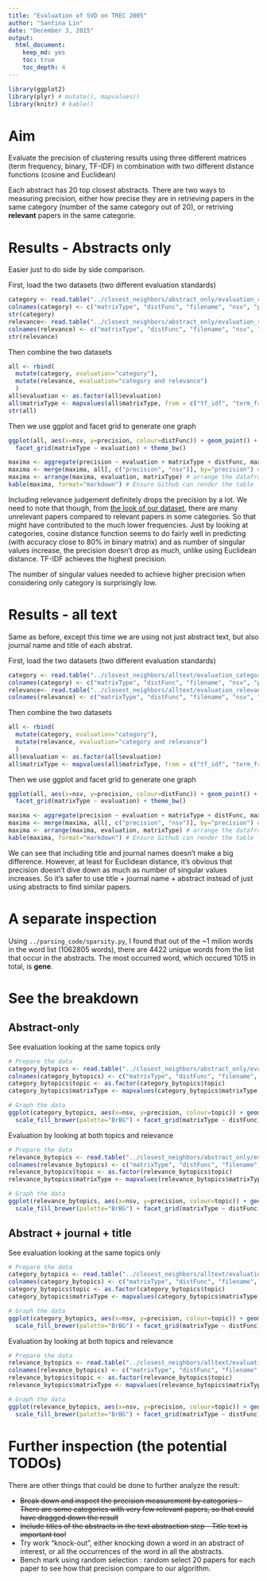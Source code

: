 ```yaml
---
title: "Evaluation of SVD on TREC 2005"
author: "Santina Lin"
date: "December 3, 2015"
output: 
  html_document:
    keep_md: yes
    toc: true
    toc_depth: 4
---
```


```r
library(ggplot2)
library(plyr) # mutate(), mapvalues()
library(knitr) # kable()
```

# Aim 

Evaluate the precision of clustering results using three different matrices (term frequency, binary, TF-IDF) in combination with two different distance functions (cosine and Euclidean) 

Each abstract has 20 top closest abstracts. There are two ways to measuring precision, either how precise they are in retrieving papers in the same category (number of the same category out of 20), or retriving **relevant** papers in the same categorie. 

# Results - Abstracts only 
Easier just to do side by side comparison. 

First, load the two datasets (two different evaluation standards)
```r
category <- read.table("../closest_neighbors/abstract_only/evaluation_category.result")
colnames(category) <- c("matrixType", "distFunc", "filename", "nsv", "precision")
str(category)
relevance<- read.table("../closest_neighbors/abstract_only/evaluation_relevance.result")
colnames(relevance) <- c("matrixType", "distFunc", "filename", "nsv", "precision")
str(relevance)
```

Then combine the two datasets 
```r
all <- rbind( 
  mutate(category, evaluation="category"), 
  mutate(relevance, evaluation="category and relevance")
  )
all$evaluation <- as.factor(all$evaluation)
all$matrixType <- mapvalues(all$matrixType, from = c("tf_idf", "term_freq", "term_freq_binary"), to = c("TF-IDF", "term frequency", "binary term frequency"))
str(all)
```

Then we use ggplot and facet grid to generate one graph 
```r
ggplot(all, aes(x=nsv, y=precision, colour=distFunc)) + geom_point() + 
  facet_grid(matrixType ~ evaluation) + theme_bw()
```

```r
maxima <- aggregate(precision ~ evaluation + matrixType + distFunc, max, data=all)  # see maximum of all combinations 
maxima <- merge(maxima, all[, c("precision", "nsv")], by="precision") # bring in the number of nsv 
maxima <- arrange(maxima, evaluation, matrixType) # arrange the dataframe
kable(maxima, format="markdown") # Ensure Github can render the table
```

Including relevance judgement definitely drops the precision by a lot. We need to note that though, from [the look of our dataset](abstracts.md), there are many unrelevant papers compared to relevant papers in some categories. So that might have contributed to the much lower frequencies. Just by looking at categories, cosine distance function seems to do fairly well in predicting (with accuracy close to 80% in binary matrix) and as number of singular values increase, the precision doesn't drop as much, unlike using Euclidean distance. TF-IDF achieves the highest precision. 

The number of singular values needed to achieve higher precision when considering only category is surprisingly low. 


# Results - all text 
Same as before, except this time we are using not just abstract text, but also journal name and title of each abstrat. 

First, load the two datasets (two different evaluation standards)
```r
category <- read.table("../closest_neighbors/alltext/evaluation_category.result")
colnames(category) <- c("matrixType", "distFunc", "filename", "nsv", "precision")
relevance<- read.table("../closest_neighbors/alltext/evaluation_relevance.result")
colnames(relevance) <- c("matrixType", "distFunc", "filename", "nsv", "precision")
```

Then combine the two datasets 
```r
all <- rbind( 
  mutate(category, evaluation="category"), 
  mutate(relevance, evaluation="category and relevance")
  )
all$evaluation <- as.factor(all$evaluation)
all$matrixType <- mapvalues(all$matrixType, from = c("tf_idf", "term_freq", "term_freq_binary"), to = c("TF-IDF", "term frequency", "binary term frequency"))
```

Then we use ggplot and facet grid to generate one graph 
```r
ggplot(all, aes(x=nsv, y=precision, colour=distFunc)) + geom_point() + 
  facet_grid(matrixType ~ evaluation) + theme_bw()
```

```r
maxima <- aggregate(precision ~ evaluation + matrixType + distFunc, max, data=all)  # see maximum of all combinations 
maxima <- merge(maxima, all[, c("precision", "nsv")], by="precision") # bring in the number of nsv 
maxima <- arrange(maxima, evaluation, matrixType) # arrange the dataframe
kable(maxima, format="markdown") # Ensure Github can render the table
```


We can see that including title and journal names doesn't make a big difference. However, at least for Euclidean distance, it's obvious that precision doesn't dive down as much as number of singular values increases. So it's safer to use title + journal name + abstract instead of just using abstracts to find similar papers. 

# A separate inspection 

Using `../parsing_code/sparsity.py`, I found that out of the ~1 milion words in the word list (1062805 words), there are 4422 unique words from the list that occur in the abstracts. The most occurred word, which occured 1015 in total, is **gene**. 


# See the breakdown 

## Abstract-only


See evaluation looking at the same topics only 
```r
# Prepare the data 
category_bytopics <- read.table("../closest_neighbors/abstract_only/evaluation_category_bytopics.result")
colnames(category_bytopics) <- c("matrixType", "distFunc", "filename", "topic", "nsv", "precision")
category_bytopics$topic <- as.factor(category_bytopics$topic)
category_bytopics$matrixType <- mapvalues(category_bytopics$matrixType, from = c("tf_idf", "term_freq", "term_freq_binary"), to = c("TF-IDF", "term frequency", "binary term frequency"))

# Graph the data 
ggplot(category_bytopics, aes(x=nsv, y=precision, colour=topic)) + geom_point() + geom_line(aes(colour=topic, group=topic)) + 
  scale_fill_brewer(palette="BrBG") + facet_grid(matrixType ~ distFunc) + theme_bw() 

```



Evaluation by looking at both topics and relevance 
```r
# Prepare the data 
relevance_bytopics <- read.table("../closest_neighbors/abstract_only/evaluation_relevance_bytopics.result")
colnames(relevance_bytopics) <- c("matrixType", "distFunc", "filename", "topic", "nsv", "precision")
relevance_bytopics$topic <- as.factor(relevance_bytopics$topic)
relevance_bytopics$matrixType <- mapvalues(relevance_bytopics$matrixType, from = c("tf_idf", "term_freq", "term_freq_binary"), to = c("TF-IDF", "term frequency", "binary term frequency"))

# Graph the data 
ggplot(relevance_bytopics, aes(x=nsv, y=precision, colour=topic)) + geom_point() + geom_line(aes(colour=topic, group=topic)) + 
  scale_fill_brewer(palette="BrBG") + facet_grid(matrixType ~ distFunc) + theme_bw() 

```



## Abstract + journal + title 

See evaluation looking at the same topics only 
```r
# Prepare the data 
category_bytopics <- read.table("../closest_neighbors/alltext/evaluation_category_bytopics.result")
colnames(category_bytopics) <- c("matrixType", "distFunc", "filename", "topic", "nsv", "precision")
category_bytopics$topic <- as.factor(category_bytopics$topic)
category_bytopics$matrixType <- mapvalues(category_bytopics$matrixType, from = c("tf_idf", "term_freq", "term_freq_binary"), to = c("TF-IDF", "term frequency", "binary term frequency"))

# Graph the data 
ggplot(category_bytopics, aes(x=nsv, y=precision, colour=topic)) + geom_point() + geom_line(aes(colour=topic, group=topic)) + 
  scale_fill_brewer(palette="BrBG") + facet_grid(matrixType ~ distFunc) + theme_bw() 

```



Evaluation by looking at both topics and relevance 
```r
# Prepare the data 
relevance_bytopics <- read.table("../closest_neighbors/alltext/evaluation_relevance_bytopics.result")
colnames(relevance_bytopics) <- c("matrixType", "distFunc", "filename", "topic", "nsv", "precision")
relevance_bytopics$topic <- as.factor(relevance_bytopics$topic)
relevance_bytopics$matrixType <- mapvalues(relevance_bytopics$matrixType, from = c("tf_idf", "term_freq", "term_freq_binary"), to = c("TF-IDF", "term frequency", "binary term frequency"))

# Graph the data 
ggplot(relevance_bytopics, aes(x=nsv, y=precision, colour=topic)) + geom_point() + geom_line(aes(colour=topic, group=topic)) + 
  scale_fill_brewer(palette="BrBG") + facet_grid(matrixType ~ distFunc) + theme_bw() 

```




# Further inspection (the potential TODOs)

There are other things that could be done to further analyze the result:

- ~~Break down and inspect the precision measurement by categories -  There are some categories with very few relevant papers, so that could have dragged down the result~~ 
-  ~~Include titles of the abstracts in the text abstraction step - Title text is important too!~~ 
-  Try work "knock-out", either knocking down a word in an abstract of interest, or all the occurrences of the word in all the abstracts. 
- Bench mark using random selection : random select 20 papers for each paper to see how that precision compare to our algorithm.